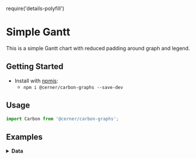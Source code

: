 require('details-polyfill')

# Simple Gantt
This is a simple Gantt chart with reduced padding around graph and legend.

## Getting Started

- Install with [npmjs](https://www.npmjs.com):
  - `npm i @cerner/carbon-graphs --save-dev`

## Usage
```js
import Carbon from '@cerner/carbon-graphs';
```

## Examples
<GanttChart />

<details>
<summary style={{fontSize: 24 }}>
<b>Data</b>
</summary>

### Graph Config object
<GraphConfig />

### Data object
#### Action Dataset 1
<DataObject1 />

#### Action Dataset 2
<DataObject2 />

### Load Track
<LoadTracks />
</details>
